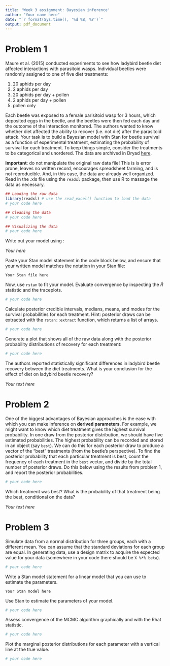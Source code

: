```yaml
---
title: 'Week 3 assignment: Bayesian inference'
author: "Your name here"
date: "`r format(Sys.time(), '%d %B, %Y')`"
output: pdf_document
---
```


# Problem 1

Maure et al. (2015) conducted experiments to see how ladybird beetle diet affected interactions with parasitoid wasps.
Individual beetles were randomly assigned to one of five diet treatments:

1. 20 aphids per day
2. 2 aphids per day
3. 20 aphids per day + pollen
4. 2 aphids per day + pollen
5. pollen only

Each beetle was exposed to a female parisitoid wasp for 3 hours, which deposited eggs in the beetle, and the beetles were then fed each day and the outcome of the interaction monitored.
The authors wanted to know whether diet affected the ability to recover (i.e. not die) after the parasitoid attack.
Your task is to build a Bayesian model with Stan for beetle survival as a function of experimental treatment, estimating the probability of survival for each treatment.
To keep things simple, consider the treatments to be categorical and unordered.
The data are archived in Dryad [here](http://www.datadryad.org/resource/doi:10.5061/dryad.7fq4j).

**Important**: do not manipulate the original raw data file!
This is is error prone, leaves no written record, encourages spreadsheet farming, and is not reproducible.
And, in this case, the data are already well organized.
Read in the .xls file using the `readxl` package, then use R to massage the data as necessary.

```r
## Loading the raw data
library(readxl) # use the read_excel() function to load the data
# your code here

## Cleaning the data
# your code here

## Visualizing the data
# your code here
```

Write out your model using \LaTeX:

*Your \LaTeX${}$ here*

Paste your Stan model statement in the code block below, and ensure that your written model matches the notation in your Stan file:

```
Your Stan file here
```

Now, use `rstan` to fit your model.
Evaluate convergence by inspecting the $\hat{R}$ statistic and the traceplots.

```r
# your code here
```

Calculate posterior credible intervals, medians, means, and modes for the survival probabilities for each treatment.
Hint: posterior draws can be extracted with the `rstan::extract` function, which returns a list of arrays.

```r
# your code here
```

Generate a plot that shows all of the raw data along with the posterior probability distributions of recovery for each treatment:

```r
# your code here
```

The authors reported statistically significant differences in ladybird beetle recovery between the diet treatments.
What is your conclusion for the effect of diet on ladybird beetle recovery?

*Your text here*

# Problem 2

One of the biggest advantages of Bayesian approaches is the ease with which you can make inference on **derived parameters**.
For example, we might want to know which diet treatment gives the highest survival probability.
In one draw from the posterior distribution, we should have five estimated probabilities.
The highest probability can be recorded and stored in an object (say `best`).
We can do this for each posterior draw to produce a vector of the "best" treatments (from the beetle's perspective).
To find the posterior probability that each particular treatment is best, count the frequency of each treatment in the `best` vector, and divide by the total number of posterior draws.
Do this below using the results from problem 1, and report the posterior probabilities.

```r
# your code here
```

Which treatment was best? What is the probability of that treatment being the best, conditional on the data?

*Your text here*

# Problem 3

Simulate data from a normal distribution for three groups, each with a different mean.
You can assume that the standard deviations for each group are equal.
In generating data, use a design matrix to acquire the expected value for your data (somewhere in your code there should be `X %*% beta`).

```r
# your code here
```

Write a Stan model statement for a linear model that you can use to estimate the parameters.

```
Your Stan model here
```

Use Stan to estimate the parameters of your model.

```r
# your code here
```

Assess convergence of the MCMC algorithm graphically and with the Rhat statistic.

```r
# your code here
```

Plot the marginal posterior distributions for each parameter with a vertical line at the true value.

```r
# your code here
```
